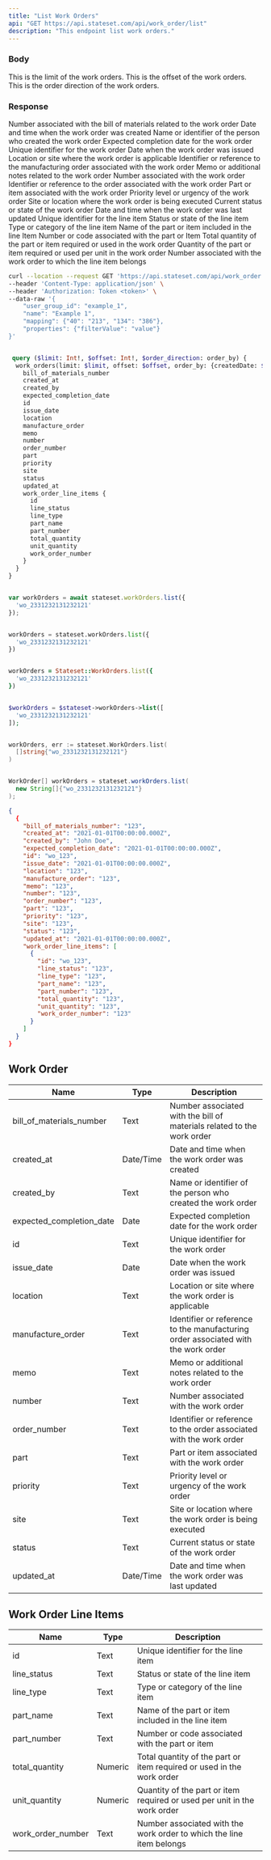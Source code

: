 ```yaml
---
title: "List Work Orders"
api: "GET https://api.stateset.com/api/work_order/list"
description: "This endpoint list work orders."
---
```


### Body

<ParamField body="limit" required="false" type="string">
  This is the limit of the work orders.
</ParamField>

<ParamField body="offset" required="false" type="string">
  This is the offset of the work orders.
</ParamField>

<ParamField body="order_direction" required="false" type="string">
  This is the order direction of the work orders.
</ParamField>


### Response

<ResponseField name="bill_of_materials_number" type="string">
  Number associated with the bill of materials related to the work order
</ResponseField>

<ResponseField name="created_at" type="string">
  Date and time when the work order was created
</ResponseField>

<ResponseField name="created_by" type="string">
  Name or identifier of the person who created the work order
</ResponseField>

<ResponseField name="expected_completion_date" type="string">
  Expected completion date for the work order
</ResponseField>

<ResponseField name="id" type="string">
  Unique identifier for the work order
</ResponseField>

<ResponseField name="issue_date" type="string">
  Date when the work order was issued
</ResponseField>

<ResponseField name="location" type="string">
  Location or site where the work order is applicable
</ResponseField>

<ResponseField name="manufacture_order" type="string">
  Identifier or reference to the manufacturing order associated with the work order
</ResponseField>

<ResponseField name="memo" type="string">
  Memo or additional notes related to the work order
</ResponseField>

<ResponseField name="number" type="string">
  Number associated with the work order
</ResponseField>

<ResponseField name="order_number" type="string">
  Identifier or reference to the order associated with the work order
</ResponseField>

<ResponseField name="part" type="string">
  Part or item associated with the work order
</ResponseField>

<ResponseField name="priority" type="string">
  Priority level or urgency of the work order
</ResponseField>

<ResponseField name="site" type="string">
  Site or location where the work order is being executed
</ResponseField>

<ResponseField name="status" type="string">
  Current status or state of the work order
</ResponseField>

<ResponseField name="updated_at" type="string">
  Date and time when the work order was last updated
</ResponseField>

<ResponseField name="work_order_line_items" type="string">
  

  <Expandable title="Show child attributes">

  <ResponseField name="id" type="string">
    Unique identifier for the line item
  </ResponseField>

  <ResponseField name="line_status" type="string">
    Status or state of the line item
  </ResponseField>

  <ResponseField name="line_type" type="string">
    Type or category of the line item
  </ResponseField>

  <ResponseField name="part_name" type="string">
    Name of the part or item included in the line Item
  </ResponseField>

  <ResponseField name="part_number" type="string">
    Number or code associated with the part or Item
  </ResponseField>

  <ResponseField name="total_quantity" type="string">
    Total quantity of the part or item required or used in the work order
  </ResponseField>

  <ResponseField name="unit_quantity" type="string">
    Quantity of the part or item required or used per unit in the work order
  </ResponseField>

  <ResponseField name="work_order_number" type="string">
    Number associated with the work order to which the line item belongs
  </ResponseField>

  </Expandable>

</ResponseField>

<RequestExample>

```bash cURL
curl --location --request GET 'https://api.stateset.com/api/work_order' \
--header 'Content-Type: application/json' \
--header 'Authorization: Token <token>' \
--data-raw '{
    "user_group_id": "example_1",
    "name": "Example 1",
    "mapping": {"40": "213", "134": "386"},
    "properties": {"filterValue": "value"}
}'

```

```graphQL GraphQL

 query ($limit: Int!, $offset: Int!, $order_direction: order_by) {
  work_orders(limit: $limit, offset: $offset, order_by: {createdDate: $order_direction}) {
    bill_of_materials_number
    created_at
    created_by
    expected_completion_date
    id
    issue_date
    location
    manufacture_order
    memo
    number
    order_number
    part
    priority
    site
    status
    updated_at
    work_order_line_items {
      id
      line_status
      line_type
      part_name
      part_number
      total_quantity
      unit_quantity
      work_order_number
    }
  }
}

```

```javascript Node.js

var workOrders = await stateset.workOrders.list({
  'wo_2331232131232121'
});

```
  
```python Python

workOrders = stateset.workOrders.list({
  'wo_2331232131232121'
})

```

```ruby Ruby

workOrders = Stateset::WorkOrders.list({
  'wo_2331232131232121'
})

```

```php PHP

$workOrders = $stateset->workOrders->list([
  'wo_2331232131232121'
]);

```

```go Go

workOrders, err := stateset.WorkOrders.list(
  []string{"wo_2331232131232121"}
)

```

```java Java

WorkOrder[] workOrders = stateset.workOrders.list(
  new String[]{"wo_2331232131232121"}
);

```

</RequestExample>

<ResponseExample>

```json Response
{
  {
    "bill_of_materials_number": "123",
    "created_at": "2021-01-01T00:00:00.000Z",
    "created_by": "John Doe",
    "expected_completion_date": "2021-01-01T00:00:00.000Z",
    "id": "wo_123",
    "issue_date": "2021-01-01T00:00:00.000Z",
    "location": "123",
    "manufacture_order": "123",
    "memo": "123",
    "number": "123",
    "order_number": "123",
    "part": "123",
    "priority": "123",
    "site": "123",
    "status": "123",
    "updated_at": "2021-01-01T00:00:00.000Z",
    "work_order_line_items": [
      {
        "id": "wo_123",
        "line_status": "123",
        "line_type": "123",
        "part_name": "123",
        "part_number": "123",
        "total_quantity": "123",
        "unit_quantity": "123",
        "work_order_number": "123"
      }
    ]
  }
}
```

</ResponseExample>

## Work Order

| Name                        | Type      | Description                                                                       |
| --------------------------- | --------- | --------------------------------------------------------------------------------- |
| bill\_of\_materials\_number | Text      | Number associated with the bill of materials related to the work order            |
| created\_at                 | Date/Time | Date and time when the work order was created                                     |
| created\_by                 | Text      | Name or identifier of the person who created the work order                       |
| expected\_completion\_date  | Date      | Expected completion date for the work order                                       |
| id                          | Text      | Unique identifier for the work order                                              |
| issue\_date                 | Date      | Date when the work order was issued                                               |
| location                    | Text      | Location or site where the work order is applicable                               |
| manufacture\_order          | Text      | Identifier or reference to the manufacturing order associated with the work order |
| memo                        | Text      | Memo or additional notes related to the work order                                |
| number                      | Text      | Number associated with the work order                                             |
| order\_number               | Text      | Identifier or reference to the order associated with the work order               |
| part                        | Text      | Part or item associated with the work order                                       |
| priority                    | Text      | Priority level or urgency of the work order                                       |
| site                        | Text      | Site or location where the work order is being executed                           |
| status                      | Text      | Current status or state of the work order                                         |
| updated\_at                 | Date/Time | Date and time when the work order was last updated                                |


## Work Order Line Items

| Name                | Type    | Description                                                              |
| ------------------- | ------- | ------------------------------------------------------------------------ |
| id                  | Text    | Unique identifier for the line item                                      |
| line\_status        | Text    | Status or state of the line item                                         |
| line\_type          | Text    | Type or category of the line item                                        |
| part\_name          | Text    | Name of the part or item included in the line item                       |
| part\_number        | Text    | Number or code associated with the part or item                          |
| total\_quantity     | Numeric | Total quantity of the part or item required or used in the work order    |
| unit\_quantity      | Numeric | Quantity of the part or item required or used per unit in the work order |
| work\_order\_number | Text    | Number associated with the work order to which the line item belongs     |
